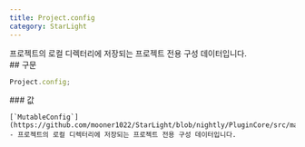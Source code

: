 ```yaml
---
title: Project.config
category: StarLight
---
```


<Section>
  프로젝트의 로컬 디렉터리에 저장되는 프로젝트 전용 구성 데이터입니다.
</Section>
<Section>
  ## 구문

  ~~~js
  Project.config;
  ~~~

  <Section>
    ### 값

    [`MutableConfig`](https://github.com/mooner1022/StarLight/blob/nightly/PluginCore/src/main/java/dev/mooner/starlight/plugincore/config/data/MutableConfig.kt) - 프로젝트의 로컬 디렉터리에 저장되는 프로젝트 전용 구성 데이터입니다.
  </Section>
</Section>